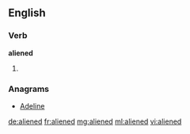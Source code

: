 ==English==

===Verb===
'''aliened'''

# {{past of|[[alien]]}}

===Anagrams===
* [[Adeline#English|Adeline]]

[[de:aliened]]
[[fr:aliened]]
[[mg:aliened]]
[[ml:aliened]]
[[vi:aliened]]